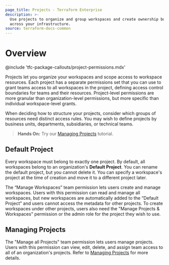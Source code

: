 ```yaml
---
page_title: Projects - Terraform Enterprise
description: >-
  Use projects to organize and group workspaces and create ownership boundaries
  across your infrastructure. 
source: terraform-docs-common
---
```


# Overview

<!-- BEGIN: TFC:only name:pnp-callout -->

@include 'tfc-package-callouts/project-permissions.mdx'

<!-- END: TFC:only name:pnp-callout -->

Projects let you organize your workspaces and scope access to workspace
resources. Each project has a separate permissions set that you can use to grant
teams access to all workspaces in the project, defining access control
boundaries for teams and their resources. Project-level permissions are more
granular than organization-level permissions, but more specific than individual
workspace-level grants.

When deciding how to structure your projects, consider which groups of resources
need distinct access rules. You may wish to define projects by business units,
departments, subsidiaries, or technical teams. 

> **Hands On:**  Try our [Managing
>   Projects](/terraform/tutorials/cloud/projects)
>   tutorial. 

## Default Project

Every workspace must belong to exactly one project. By default, all workspaces
belong to an organization's **Default Project**. You can rename the default
project, but you cannot delete it. You can specify a workspace's project at the
time of creation and move it to a different project later. 

The “Manage Workspaces” team permission lets users create and manage workspaces.
Users with this permission can read and manage all workspaces, but new
workspaces are automatically added to the “Default Project” and users cannot
access the metadata for other projects. To create workspaces under other
projects, users also need the "Manage Projects & Workspaces" permission or the
admin role for the project they wish to use.

## Managing Projects

The "Manage all Projects" team permission lets users manage projects. Users with
this permission can view, edit, delete, and assign team access to all of an
organization's projects. Refer to [Managing
Projects](/terraform/enterprise/projects/manage) for more details.
